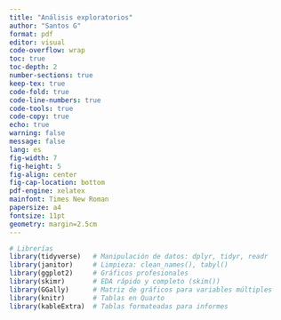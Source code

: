 ```yaml
---
title: "Análisis exploratorios"
author: "Santos G"
format: pdf
editor: visual
code-overflow: wrap
toc: true
toc-depth: 2
number-sections: true
keep-tex: true
code-fold: true
code-line-numbers: true
code-tools: true
code-copy: true
echo: true
warning: false
message: false
lang: es
fig-width: 7
fig-height: 5
fig-align: center
fig-cap-location: bottom
pdf-engine: xelatex
mainfont: Times New Roman
papersize: a4
fontsize: 11pt
geometry: margin=2.5cm
---
```


```r
# Librerías 
library(tidyverse)   # Manipulación de datos: dplyr, tidyr, readr
library(janitor)     # Limpieza: clean_names(), tabyl()
library(ggplot2)     # Gráficos profesionales
library(skimr)       # EDA rápido y completo (skim())
library(GGally)      # Matriz de gráficos para variables múltiples
library(knitr)       # Tablas en Quarto
library(kableExtra)  # Tablas formateadas para informes
```

